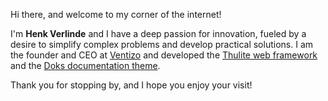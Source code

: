 Hi there, and welcome to my corner of the internet!

I'm **Henk Verlinde** and I have a deep passion for innovation, fueled by a desire to simplify complex problems and develop practical solutions. I am the founder and CEO at [Ventizo](https://ventizo.com/) and developed the [Thulite web framework](https://thulite.io/) and the [Doks documentation theme](https://getdoks.org/).

Thank you for stopping by, and I hope you enjoy your visit!
